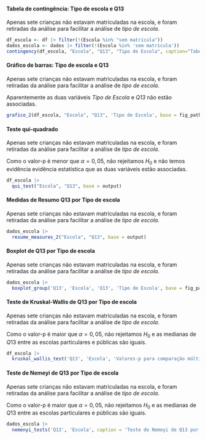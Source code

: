 
#### Tabela de contingência: Tipo de escola e Q13

Apenas sete crianças não estavam matriculadas na escola, e foram retiradas da análise para facilitar a análise de _tipo de escola_.

```r
df_escola <- df |> filter(!(Escola %in% "sem matrícula"))
dados_escola <- dados |> filter(!(Escola %in% 'sem matrícula'))
contingency(df_escola, "Escola", "Q13", "Tipo de Escola", caption="Tabela de contingência: Tipo de escola e Q13.", base = output)
```

#### Gráfico de barras: Tipo de escola e Q13

Apenas sete crianças não estavam matriculadas na escola, e foram retiradas da análise para facilitar a análise de _tipo de escola_.

Aparentemente as duas variáveis _Tipo de Escola_ e _Q13_ não estão associadas.

```r
grafico_2(df_escola, "Escola", "Q13", 'Tipo de Escola', base = fig_path)
```

#### Teste qui-quadrado

Apenas sete crianças não estavam matriculadas na escola, e foram retiradas da análise para facilitar a análise de _tipo de escola_.


Como o valor-p é menor que $\alpha=0,05$, não rejeitamos $H_0$ e não temos evidência evidência estatística que as duas variáveis estão associadas. 

```r
df_escola |> 
  qui_test("Escola", "Q13", base = output)
```

\cleardoublepage

#### Medidas de Resumo Q13 por Tipo de escola

Apenas sete crianças não estavam matriculadas na escola, e foram retiradas da análise para facilitar a análise de _tipo de escola_.


```r
dados_escola |> 
  resume_measures_2("Escola", "Q13", base = output)
```

#### Boxplot de Q13 por Tipo de escola 

Apenas sete crianças não estavam matriculadas na escola, e foram retiradas da análise para facilitar a análise de _tipo de escola_.


```r
dados_escola |>
  boxplot_group('Q13', 'Escola', 'Q13', 'Tipo de Escola', base = fig_path)
```

#### Teste de Kruskal-Wallis de Q13 por Tipo de escola

Apenas sete crianças não estavam matriculadas na escola, e foram retiradas da análise para facilitar a análise de _tipo de escola_.


Como o valor-p é maior que $\alpha=0,05$, não rejeitamos $H_0$ e as medianas de $Q13$ entre as escolas particulares e públicas são iguais.

```r
df_escola |> 
  kruskal_wallis_test('Q13', 'Escola', 'Valores-p para comparação múltipla de medianas: Q13 e Tipo de escola.', base = output)
```

#### Teste de Nemeyi de Q13 por Tipo de escola

Apenas sete crianças não estavam matriculadas na escola, e foram retiradas da análise para facilitar a análise de _tipo de escola_.


Como o valor-p é maior que $\alpha=0,05$, não rejeitamos $H_0$ e as medianas de $Q13$ entre as escolas particulares e públicas são iguais.

```r
dados_escola |> 
  nemenyi_tests('Q13', 'Escola', caption = 'Teste de Nemeyi de Q13 por Escola.', base = output)
``` 